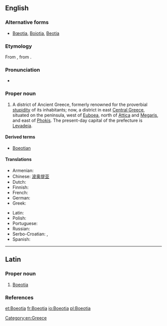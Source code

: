 ==English==

{{wikipedia}}

===Alternative forms===
* [[Bœotia]], [[Boiotia]], [[Beotia]]

===Etymology===
From {{etyl|la|en}} {{term|Boeotia|lang=la}}, from {{etyl|grc|en}} {{term|Βοιωτία|lang=grc}}.

===Pronunciation===
* {{a|UK}} {{IPA|/biːˈəʊʃə/|lang=en}}

===Proper noun===
{{en-proper noun}}

# A district of Ancient Greece, formerly renowned for the proverbial [[stupidity]] of its inhabitants; now, a district in east [[Central Greece]], situated on the peninsula, west of [[Euboea]], north of [[Attica]] and [[Megaris]], and east of [[Phokis]]. The present-day capital of the prefecture is [[Levadeia]].

====Derived terms====
* [[Boeotian]]

====Translations====
{{trans-top|a district in Greece}}
* Armenian: {{t|hy|Բեովտիա|sc=Armn}}
* Chinese: [[波奥提亚]]
* Dutch: {{t|nl|Beotië}}
* Finnish: {{t|fi|Boiotia}}
* French: {{t+|fr|Béotie|f}}
* German: {{t|de|Böotien|n}}
* Greek: {{t+|el|Βοιωτία|f}}
{{trans-mid}}
* Latin: {{t|la|Boeotia|f}}
* Polish: {{t+|pl|Beocja|f}}
* Portuguese: {{t+|pt|Beócia|f}}
* Russian: {{t|ru|Бео́тия|sc=Cyrl}}
* Serbo-Croatian: {{t|sh|Beòtija|f}}, {{t|sh|Beòcija|f}}
* Spanish: {{t+|es|Beocia|f}}
{{trans-bottom}}

[[Category:en:Greece]]

----

==Latin==

===Proper noun===
{{la-proper noun|Boeōtia|Boeotiae|Boeōtiae|f|first}}

# [[Boeotia#English|Boeotia]]

===References===
{{R:L&S}}

[[et:Boeotia]]
[[fr:Boeotia]]
[[io:Boeotia]]
[[pl:Boeotia]]